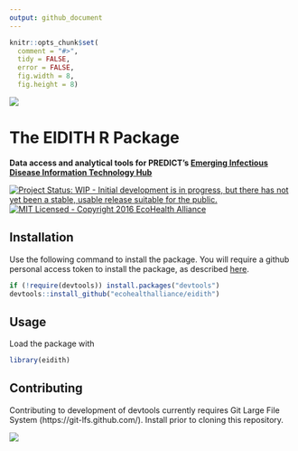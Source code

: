 ```yaml
---
output: github_document
---
```


<!-- README.md is generated from README.Rmd. Please edit that file -->

```r
knitr::opts_chunk$set(
  comment = "#>",
  tidy = FALSE,
  error = FALSE,
  fig.width = 8,
  fig.height = 8)
```

![](README-eidith-logo-2014.png)

# The EIDITH R Package

**Data access and analytical tools for PREDICT's [Emerging Infectious Disease Information Technology Hub](https://www.eidith.org/)**

[![Project Status: WIP - Initial development is in progress, but there has not yet been a stable, usable release suitable for the public.](http://www.repostatus.org/badges/latest/wip.svg)](http://www.repostatus.org/#wip)
[![MIT Licensed - Copyright 2016 EcoHealth Alliance ](https://img.shields.io/badge/license-MIT-blue.svg)](https://badges.mit-license.org/)

## Installation

Use the following command to install the package.  You will require a github
personal access token to install the package, as described [here](http://happygitwithr.com/api-tokens.html).

```r
if (!require(devtools)) install.packages("devtools")
devtools::install_github("ecohealthalliance/eidith")
```

## Usage

Load the package with

```r
library(eidith)
```

## Contributing

Contributing to development of devtools currently requires Git Large File
System (https://git-lfs.github.com/). Install prior to cloning this repository.


![](README-predictfooter.png)
